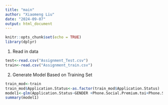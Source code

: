 ```yaml
---
title: "main"
author: "Xiaomeng Liu"
date: "2024-09-07"
output: html_document
---
```


```r
knitr::opts_chunk$set(echo = TRUE)
library(dplyr)
```


1. Read in data
```r
test<-read.csv("Assignment_Test.csv")
train<-read.csv("Assignment_train.csv")
```

2. Generate Model Based on Training Set

```r
train_mod<-train
train_mod$Application.Status<-as.factor(train_mod$Application.Status)
model1<-glm(Application.Status~GENDER +Phone.Social.Premium.toi+Phone.Social.Premium.zoho , data = train_mod, family=binomial)
summary(model1)
```

